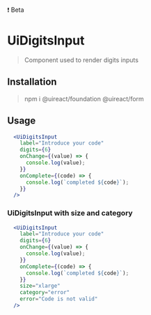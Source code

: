 

<UiBadge category="warning">❗️ Beta</UiBadge>

# UiDigitsInput
<Metadata packageName='form' packageJson={packageJson} />

> Component used to render digits inputs

## Installation

> npm i @uireact/foundation @uireact/form

## Usage

```jsx live scope={{UiDigitsInput}}
  <UiDigitsInput
    label="Introduce your code"
    digits={6}
    onChange={(value) => {
      console.log(value);
    }}
    onComplete={(code) => {
      console.log(`completed ${code}`);
    }}
  />
```

### UiDigitsInput with size and category

```jsx live scope={{UiDigitsInput}}
  <UiDigitsInput
    label="Introduce your code"
    digits={6}
    onChange={(value) => {
      console.log(value);
    }}
    onComplete={(code) => {
      console.log(`completed ${code}`);
    }}
    size="xlarge"
    category="error"
    error="Code is not valid"
  />
```
